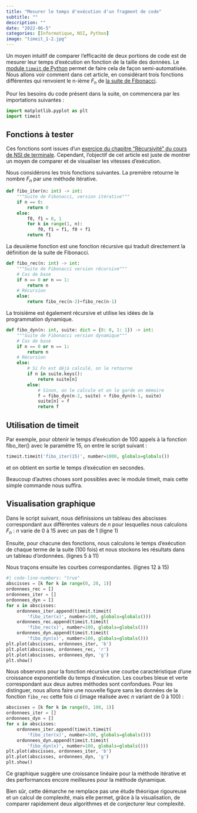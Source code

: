 ```yaml
---
title: "Mesurer le temps d'exécution d'un fragment de code"
subtitle: ""
description: ""
date: "2022-06-5"
categories: [Informatique, NSI, Python]
image: "timeit_1-2.jpg"
---
```


<!-- wp:paragraph -->
<p>Un moyen intuitif de comparer l'efficacité de deux portions de code est de mesurer leur temps d'exécution en fonction de la taille des données. Le <a href="https://docs.python.org/fr/3/library/timeit.html#" target="_blank" rel="noreferrer noopener">module <code>timeit</code> de Python</a> permet de faire cela de façon semi-automatisée. Nous allons voir comment dans cet article, en considérant trois fonctions différentes qui renvoient le n-ième $F_n$ de <a rel="noreferrer noopener" href="https://fr.wikipedia.org/wiki/Suite_de_Fibonacci" target="_blank">la suite de Fibonacci</a>.</p>
<!-- /wp:paragraph -->

<!-- wp:paragraph -->
<p>Pour les besoins du code présent dans la suite, on commencera par les importations suivantes :</p>
<!-- /wp:paragraph -->

```python
import matplotlib.pyplot as plt
import timeit
```

<!-- wp:heading -->
<h2>Fonctions à tester</h2>
<!-- /wp:heading -->

<!-- wp:paragraph -->
<p>Ces fonctions sont issues d'un <a href="https://flallemand.fr/nsi/terminale/01_langages/recurs_exos/#exercice-2-suite-de-fibonacci" target="_blank" rel="noreferrer noopener">exercice du chapitre "Récursivité" du cours de NSI de terminale</a>. Cependant, l'objectif de cet article est juste de montrer un moyen de comparer et de visualiser les vitesses d'exécution.</p>
<!-- /wp:paragraph -->

<!-- wp:paragraph -->
<p>Nous considérons les trois fonctions suivantes. La première retourne le nombre $F_n$ par une méthode itérative.</p>
<!-- /wp:paragraph -->

```python
def fibo_iter(n: int) -> int:
    """Suite de Fibonacci, version itérative"""
    if n == 0:
        return 0
    else:
        f0, f1 = 0, 1
        for k in range(1, n):
            f0, f1 = f1, f0 + f1
        return f1
```

<!-- wp:paragraph -->
<p>La deuxième fonction est une fonction récursive qui traduit directement la définition de la suite de Fibonacci.</p>
<!-- /wp:paragraph -->

```python
def fibo_rec(n: int) -> int:
    """Suite de Fibonacci version récursive"""
    # Cas de base
    if n == 0 or n == 1:
        return n
    # Récursion
    else:
        return fibo_rec(n-2)+fibo_rec(n-1)
```

<!-- wp:paragraph -->
<p>La troisième est également récursive et utilise les idées de la programmation dynamique.</p>
<!-- /wp:paragraph -->

```python
def fibo_dyn(n: int, suite: dict = {0: 0, 1: 1}) -> int:
    """Suite de Fibonacci version dynamique"""
    # Cas de base
    if n == 0 or n == 1:
        return n
    # Récursion
    else:
        # Si Fn est déjà calculé, on le retourne
        if n in suite.keys():
            return suite[n]
        else:
            # Sinon, on le calcule et on le garde en mémoire
            f = fibo_dyn(n-2, suite) + fibo_dyn(n-1, suite)
            suite[n] = f
            return f
```

<!-- wp:heading -->
<h2>Utilisation de timeit</h2>
<!-- /wp:heading -->

<!-- wp:paragraph -->
<p>Par exemple, pour obtenir le temps d'exécution de 100 appels à la fonction fibo_iter() avec le paramètre 15, on entre le script suivant :</p>
<!-- /wp:paragraph -->

```python
timeit.timeit('fibo_iter(15)', number=1000, globals=globals())
```

<!-- wp:paragraph -->
<p>et on obtient en sortie le temps d'exécution en secondes.</p>
<!-- /wp:paragraph -->

<!-- wp:paragraph -->
<p>Beaucoup d'autres choses sont possibles avec le module timeit, mais cette simple commande nous suffira.</p>
<!-- /wp:paragraph -->

<!-- wp:heading -->
<h2>Visualisation graphique</h2>
<!-- /wp:heading -->

<!-- wp:paragraph -->
<p>Dans le script suivant, nous définissions un tableau des abscisses correspondant aux différentes valeurs de $n$ pour lesquelles nous calculons $F_n$ : $n$ varie de 0 à 15 avec un pas de 1 (ligne 1)</p>
<!-- /wp:paragraph -->

<!-- wp:paragraph -->
<p>Ensuite, pour chacune des fonctions, nous calculons le temps d'exécution de chaque terme de la suite (100 fois) et nous stockons les résultats dans un tableau d'ordonnées. (lignes 5 à 11)</p>
<!-- /wp:paragraph -->

<!-- wp:paragraph -->
<p>Nous traçons ensuite les courbes correspondantes. (lignes 12 à 15)</p>
<!-- /wp:paragraph -->

```python
#| code-line-numbers: "true"
abscisses = [k for k in range(0, 20, 1)]
ordonnees_rec = []
ordonnees_iter = []
ordonnees_dyn = []
for x in abscisses:
    ordonnees_iter.append(timeit.timeit(
        'fibo_iter(x)', number=100, globals=globals()))
    ordonnees_rec.append(timeit.timeit(
        'fibo_rec(x)', number=100, globals=globals()))
    ordonnees_dyn.append(timeit.timeit(
        'fibo_dyn(x)', number=100, globals=globals()))
plt.plot(abscisses, ordonnees_iter, 'b')
plt.plot(abscisses, ordonnees_rec, 'r')
plt.plot(abscisses, ordonnees_dyn, 'g')
plt.show()
```

<!-- wp:paragraph -->
<p>Nous observons pour la fonction récursive une courbe caractéristique d'une croissance exponentielle du temps d'exécution. Les courbes bleue et verte correspondant aux deux autres méthodes sont confondues. Pour les distinguer, nous allons faire une nouvelle figure sans les données de la fonction <code>fibo_rec</code> cette fois ci (image réalisée avec $n$ variant de 0 à 100) :</p>
<!-- /wp:paragraph -->

```python
abscisses = [k for k in range(0, 100, 1)]
ordonnees_iter = []
ordonnees_dyn = []
for x in abscisses:
    ordonnees_iter.append(timeit.timeit(
        'fibo_iter(x)', number=100, globals=globals()))
    ordonnees_dyn.append(timeit.timeit(
        'fibo_dyn(x)', number=100, globals=globals()))
plt.plot(abscisses, ordonnees_iter, 'b')
plt.plot(abscisses, ordonnees_dyn, 'g')
plt.show()
```

<!-- wp:paragraph -->
<p>Ce graphique suggère une croissance linéaire pour la méthode itérative et des performances encore meilleures pour la méthode  dynamique.</p>
<!-- /wp:paragraph -->

<!-- wp:paragraph -->
<p>Bien sûr, cette démarche ne remplace pas une étude théorique rigoureuse et un calcul de complexité, mais elle permet, grâce à la visualisation, de comparer rapidement deux algorithmes et de conjecturer leur complexité.</p>
<!-- /wp:paragraph -->